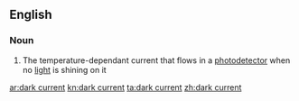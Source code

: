 ==English==

===Noun===
{{wikipedia}}
{{en-noun|head=[[dark]] [[current]]}}

#{{physics}} The temperature-dependant current that flows in a [[photodetector]] when no [[light]] is shining on it

[[ar:dark current]]
[[kn:dark current]]
[[ta:dark current]]
[[zh:dark current]]